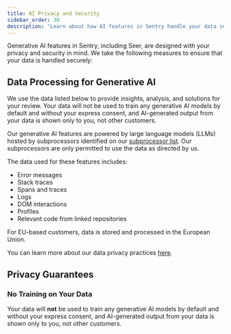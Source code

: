 ```yaml
---
title: AI Privacy and Security
sidebar_order: 30
description: "Learn about how AI features in Sentry handle your data securely and protect your privacy."
---
```


Generative AI features in Sentry, including Seer, are designed with your privacy and security in mind. We take the following measures to ensure that your data is handled securely:

## Data Processing for Generative AI

We use the data listed below to provide insights, analysis, and solutions for your review. Your data will not be used to train any generative AI models by default and without your express consent, and AI-generated output from your data is shown only to you, not other customers.

Our generative AI features are powered by large language models (LLMs) hosted by subprocessors identified on our [subprocessor list](https://sentry.io/legal/subprocessors/). Our subprocessors are only permitted to use the data as directed by us.

The data used for these features includes:

- Error messages
- Stack traces
- Spans and traces
- Logs
- DOM interactions
- Profiles
- Relevant code from linked repositories

For EU-based customers, data is stored and processed in the European Union.

You can learn more about our data privacy practices [here](/security-legal-pii/security/ai-ml-policy/#use-of-identifying-data-for-generative-ai-features).

## Privacy Guarantees

### No Training on Your Data

Your data will **not** be used to train any generative AI models by default and without your express consent, and AI-generated output from your data is shown only to you, not other customers.